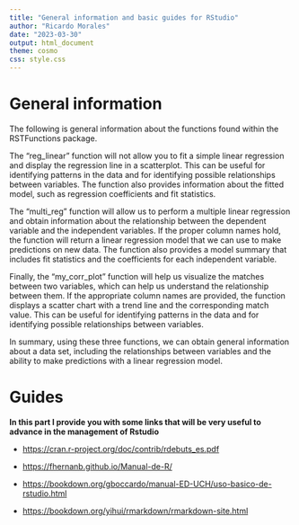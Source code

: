```yaml
---
title: "General information and basic guides for RStudio"
author: "Ricardo Morales"
date: "2023-03-30"
output: html_document
theme: cosmo
css: style.css
---
```


# General information

The following is general information about the functions found within the RSTFunctions package.

The "reg_linear" function will not allow you to fit a simple linear regression and display the regression line in a scatterplot. This can be useful for identifying patterns in the data and for identifying possible relationships between variables. The function also provides information about the fitted model, such as regression coefficients and fit statistics.

The "multi_reg" function will allow us to perform a multiple linear regression and obtain information about the relationship between the dependent variable and the independent variables. If the proper column names hold, the function will return a linear regression model that we can use to make predictions on new data. The function also provides a model summary that includes fit statistics and the coefficients for each independent variable.

Finally, the "my_corr_plot" function will help us visualize the matches between two variables, which can help us understand the relationship between them. If the appropriate column names are provided, the function displays a scatter chart with a trend line and the corresponding match value. This can be useful for identifying patterns in the data and for identifying possible relationships between variables.

In summary, using these three functions, we can obtain general information about a data set, including the relationships between variables and the ability to make predictions with a linear regression model.

# Guides

**In this part I provide you with some links that will be very useful to advance in the management of Rstudio**

-   <https://cran.r-project.org/doc/contrib/rdebuts_es.pdf>

-   <https://fhernanb.github.io/Manual-de-R/>

-   <https://bookdown.org/gboccardo/manual-ED-UCH/uso-basico-de-rstudio.html>

-   <https://bookdown.org/yihui/rmarkdown/rmarkdown-site.html>
